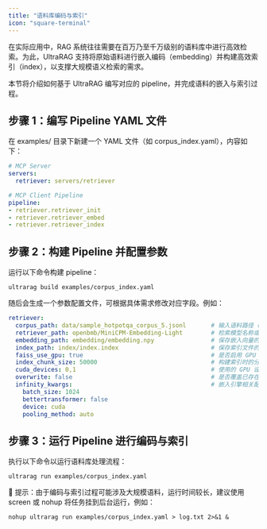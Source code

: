 ```yaml
---
title: "语料库编码与索引"
icon: "square-terminal"
---
```


在实际应用中，RAG 系统往往需要在百万乃至千万级别的语料库中进行高效检索。为此，UltraRAG 支持将原始语料进行嵌入编码（embedding）并构建高效索引（index），以支撑大规模语义检索的需求。

本节将介绍如何基于 UltraRAG 编写对应的 pipeline，并完成语料的嵌入与索引过程。

## 步骤 1：编写 Pipeline YAML 文件

在 examples/ 目录下新建一个 YAML 文件（如 corpus_index.yaml），内容如下：

```yaml
# MCP Server
servers:
  retriever: servers/retriever

# MCP Client Pipeline
pipeline:
- retriever.retriever_init
- retriever.retriever_embed
- retriever.retriever_index
```


## 步骤 2：构建 Pipeline 并配置参数

运行以下命令构建 pipeline：

```shell
ultrarag build examples/corpus_index.yaml
```

随后会生成一个参数配置文件，可根据具体需求修改对应字段。例如：

```yaml
retriever:
  corpus_path: data/sample_hotpotqa_corpus_5.jsonl       # 输入语料路径（JSONL 格式）
  retriever_path: openbmb/MiniCPM-Embedding-Light        # 检索模型名称或路径
  embedding_path: embedding/embedding.npy                # 保存嵌入向量的路径
  index_path: index/index.index                          # 保存索引文件的路径
  faiss_use_gpu: true                                    # 是否启用 GPU 加速
  index_chunk_size: 50000                                # 构建索引时的分块大小
  cuda_devices: 0,1                                      # 使用的 GPU 设备编号
  overwrite: false                                       # 是否覆盖已存在的文件
  infinity_kwargs:                                       # 嵌入引擎相关配置
    batch_size: 1024
    bettertransformer: false
    device: cuda
    pooling_method: auto
```

## 步骤 3：运行 Pipeline 进行编码与索引

执行以下命令以运行语料库处理流程：

```shell
ultrarag run examples/corpus_index.yaml
```

📌 提示：由于编码与索引过程可能涉及大规模语料，运行时间较长，建议使用 screen 或 nohup 将任务挂到后台运行，例如：

```shell
nohup ultrarag run examples/corpus_index.yaml > log.txt 2>&1 &
```